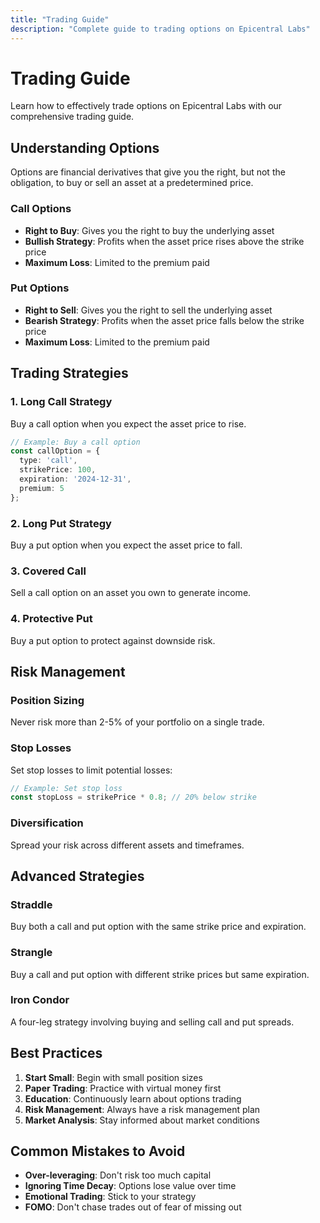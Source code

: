 ```yaml
---
title: "Trading Guide"
description: "Complete guide to trading options on Epicentral Labs"
---
```


# Trading Guide

Learn how to effectively trade options on Epicentral Labs with our comprehensive trading guide.

## Understanding Options

Options are financial derivatives that give you the right, but not the obligation, to buy or sell an asset at a predetermined price.

### Call Options
- **Right to Buy**: Gives you the right to buy the underlying asset
- **Bullish Strategy**: Profits when the asset price rises above the strike price
- **Maximum Loss**: Limited to the premium paid

### Put Options
- **Right to Sell**: Gives you the right to sell the underlying asset
- **Bearish Strategy**: Profits when the asset price falls below the strike price
- **Maximum Loss**: Limited to the premium paid

## Trading Strategies

### 1. Long Call Strategy
Buy a call option when you expect the asset price to rise.

```typescript
// Example: Buy a call option
const callOption = {
  type: 'call',
  strikePrice: 100,
  expiration: '2024-12-31',
  premium: 5
};
```

### 2. Long Put Strategy
Buy a put option when you expect the asset price to fall.

### 3. Covered Call
Sell a call option on an asset you own to generate income.

### 4. Protective Put
Buy a put option to protect against downside risk.

## Risk Management

### Position Sizing
Never risk more than 2-5% of your portfolio on a single trade.

### Stop Losses
Set stop losses to limit potential losses:

```typescript
// Example: Set stop loss
const stopLoss = strikePrice * 0.8; // 20% below strike
```

### Diversification
Spread your risk across different assets and timeframes.

## Advanced Strategies

### Straddle
Buy both a call and put option with the same strike price and expiration.

### Strangle
Buy a call and put option with different strike prices but same expiration.

### Iron Condor
A four-leg strategy involving buying and selling call and put spreads.

## Best Practices

1. **Start Small**: Begin with small position sizes
2. **Paper Trading**: Practice with virtual money first
3. **Education**: Continuously learn about options trading
4. **Risk Management**: Always have a risk management plan
5. **Market Analysis**: Stay informed about market conditions

## Common Mistakes to Avoid

- **Over-leveraging**: Don't risk too much capital
- **Ignoring Time Decay**: Options lose value over time
- **Emotional Trading**: Stick to your strategy
- **FOMO**: Don't chase trades out of fear of missing out
